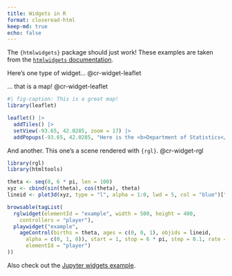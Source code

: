 ```yaml
---
title: Widgets in R
format: closeread-html
keep-md: true
echo: false
---
```


The `{htmlwidgets}` package should just work! These examples are taken from the [`htmlwidgets` documentation](https://www.htmlwidgets.org).

::::{.cr-section}

Here's one type of widget... @cr-widget-leaflet

... that is a map! @cr-widget-leaflet

:::{#cr-widget-leaflet}

:::{#fig-leaflet}

```r
#| fig-caption: This is a great map!
library(leaflet)

leaflet() |>
  addTiles() |>
  setView(-93.65, 42.0285, zoom = 17) |>
  addPopups(-93.65, 42.0285, "Here is the <b>Department of Statistics</b>, ISU")
```
:::

:::

And another. This one's a scene rendered with `{rgl}`. @cr-widget-rgl

:::{#cr-widget-rgl}
```r
library(rgl)
library(htmltools)

theta <- seq(0, 6 * pi, len = 100)
xyz <- cbind(sin(theta), cos(theta), theta)
lineid <- plot3d(xyz, type = "l", alpha = 1:0, lwd = 5, col = "blue")["data"]

browsable(tagList(
  rglwidget(elementId = "example", width = 500, height = 400,
    controllers = "player"),
  playwidget("example", 
    ageControl(births = theta, ages = c(0, 0, 1), objids = lineid,
      alpha = c(0, 1, 0)), start = 1, stop = 6 * pi, step = 0.1, rate = 6,
      elementId = "player")
))
```
:::

::::

Also check out the [Jupyter widgets example](/tests/widgets-in-python).
